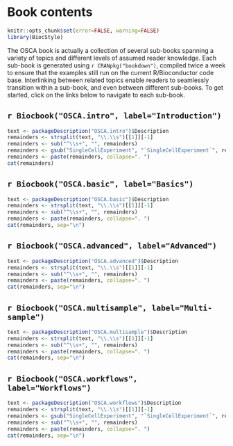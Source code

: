 # Book contents {-}

```r
knitr::opts_chunk$set(error=FALSE, warning=FALSE)
library(BiocStyle)
```

The OSCA book is actually a collection of several sub-books spanning a variety of topics and different levels of assumed reader knowledge.
Each sub-book is generated using `r CRANpkg("bookdown")`, compiled twice a week to ensure that the examples still run on the current R/Bioconductor code base.
Interlinking between related topics enable readers to seamlessly transition within a sub-book, and even between different sub-books.
To get started, click on the links below to navigate to each sub-book.

## `r Biocbook("OSCA.intro", label="Introduction")` {-}

```r
text <- packageDescription("OSCA.intro")$Description
remainders <- strsplit(text, "\\.\\s")[[1]][-1]
remainders <- sub("^\\s+", "", remainders)
remainders <- gsub("SingleCellExperiment", "`SingleCellExperiment`", remainders)
remainders <- paste(remainders, collapse=". ")
cat(remainders)
```

## `r Biocbook("OSCA.basic", label="Basics")` {-}

```r
text <- packageDescription("OSCA.basic")$Description
remainders <- strsplit(text, "\\.\\s")[[1]][-1]
remainders <- sub("^\\s+", "", remainders)
remainders <- paste(remainders, collapse=". ")
cat(remainders, sep="\n")
```

## `r Biocbook("OSCA.advanced", label="Advanced")` {-}

```r
text <- packageDescription("OSCA.advanced")$Description
remainders <- strsplit(text, "\\.\\s")[[1]][-1]
remainders <- sub("^\\s+", "", remainders)
remainders <- paste(remainders, collapse=". ")
cat(remainders, sep="\n")
```

## `r Biocbook("OSCA.multisample", label="Multi-sample")` {-}

```r
text <- packageDescription("OSCA.multisample")$Description
remainders <- strsplit(text, "\\.\\s")[[1]][-1]
remainders <- sub("^\\s+", "", remainders)
remainders <- paste(remainders, collapse=". ")
cat(remainders, sep="\n")
```

## `r Biocbook("OSCA.workflows", label="Workflows")` {-}

```r
text <- packageDescription("OSCA.workflows")$Description
remainders <- strsplit(text, "\\.\\s")[[1]][-1]
remainders <- gsub("SingleCellExperiment", "`SingleCellExperiment`", remainders)
remainders <- sub("^\\s+", "", remainders)
remainders <- paste(remainders, collapse=". ")
cat(remainders, sep="\n")
```
